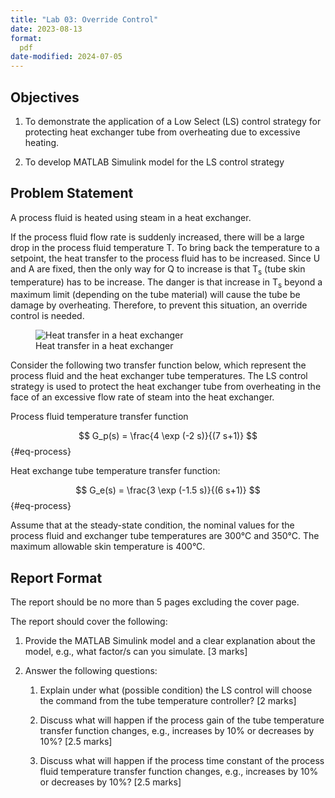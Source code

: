 ```yaml
---
title: "Lab 03: Override Control"
date: 2023-08-13
format:
  pdf
date-modified: 2024-07-05
---
```


## Objectives

1. To demonstrate the application of a Low Select (LS) control strategy for
   protecting heat exchanger tube from overheating due to excessive heating.

2. To develop MATLAB Simulink model for the LS control strategy

## Problem Statement {#sec-process-information}

A process fluid is heated using steam in a heat exchanger. 

If the process fluid flow rate is suddenly increased, there will
be a large drop in the process fluid temperature T. To bring back the
temperature to a setpoint, the heat transfer to the process fluid has to be
increased. Since U and A are fixed, then the only way for Q to increase is that
T~s~ (tube skin temperature) has to be increase. The danger is that increase in
T~s~ beyond a maximum limit (depending on the tube material) will cause
the tube be damage by overheating. Therefore, to prevent this situation, an
override control is needed. 

![Heat transfer in a heat exchanger](../../../assets/images/PID-enhancements-lab-1.png){#fig-1}

Consider the following two transfer function below, which represent the process
fluid and the heat exchanger tube temperatures. The LS control strategy is used
to protect the heat exchanger tube from overheating in the face of an excessive
flow rate of steam into the heat exchanger.

Process fluid temperature transfer function

$$
G_p(s) = \frac{4 \exp (-2 s)}{(7 s+1)}
$${#eq-process}

Heat exchange tube temperature transfer function:

$$
G_e(s) = \frac{3 \exp (-1.5 s)}{(6 s+1)}
$${#eq-process}

Assume that at the steady-state condition, the nominal values for the process
fluid and exchanger tube temperatures are 300°C and 350°C. The maximum
allowable skin temperature is 400°C.

## Report Format

The report should be no more than 5 pages excluding the cover page.

The report should cover the following:

1. Provide the MATLAB Simulink model and a clear explanation about the model,
   e.g., what factor/s can you simulate. [3 marks]

2. Answer the following questions:

	1. Explain under what (possible condition) the LS control will choose the
	   command from the tube temperature controller? [2 marks]
	   
   2. Discuss what will happen if the process gain of the tube temperature
      transfer function changes, e.g., increases by 10% or decreases by 10%?
      [2.5 marks]

   3. Discuss what will happen if the process time constant of the process
      fluid temperature transfer function changes, e.g., increases by 10% or
      decreases by 10%? [2.5 marks]


